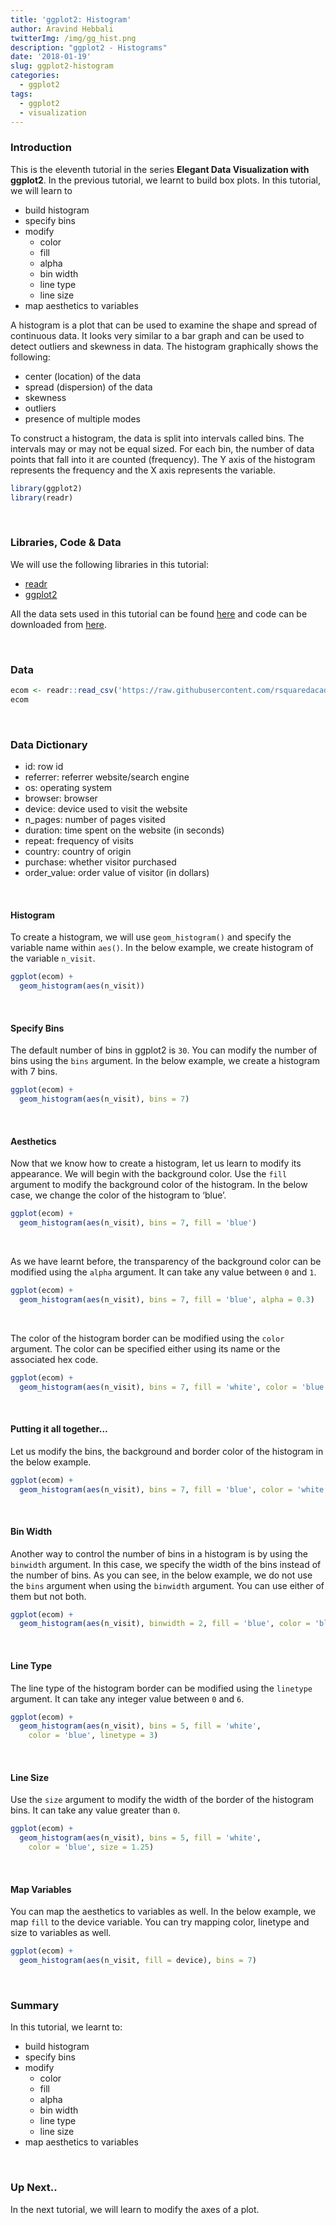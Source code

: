 ```yaml
---
title: 'ggplot2: Histogram'
author: Aravind Hebbali
twitterImg: /img/gg_hist.png
description: "ggplot2 - Histograms"
date: '2018-01-19'
slug: ggplot2-histogram
categories:
  - ggplot2
tags:
  - ggplot2
  - visualization
---
```


### Introduction

This is the eleventh tutorial in the series **Elegant Data Visualization with 
ggplot2**. In the previous tutorial, we learnt to build box plots. In this tutorial, 
we will learn to

- build histogram
- specify bins
- modify 
    - color
    - fill
    - alpha
    - bin width
    - line type
    - line size
- map aesthetics to variables

A histogram is a plot that can be used to examine the shape and spread of  continuous data. It looks very similar to a bar graph and can be used to detect outliers and skewness in data. The histogram graphically shows the following:

- center (location) of the data
- spread (dispersion) of the data
- skewness
- outliers
- presence of multiple modes

To construct a histogram, the data is split into intervals called bins. The intervals may or may not be equal sized. For each bin, the number of data points that fall into it are counted (frequency). The Y axis of the histogram represents the frequency and the X axis represents the variable. 

```r
library(ggplot2)
library(readr)
```

<br>

### Libraries, Code & Data

We will use the following libraries in this tutorial:

- [readr](http://readr.tidyverse.org/)
- [ggplot2](http://ggplot2.tidyverse.org/)

All the data sets used in this tutorial can be found [here](https://github.com/rsquaredacademy/datasets) 
and code can be downloaded from [here](https://gist.github.com/rsquaredacademy/674bc30cc1539d735bdc4e6210982d1d).

<br>

### Data 

```r
ecom <- readr::read_csv('https://raw.githubusercontent.com/rsquaredacademy/datasets/master/web.csv')
ecom
```

<br>

### Data Dictionary

- id: row id
- referrer: referrer website/search engine
- os: operating system
- browser: browser
- device: device used to visit the website
- n_pages: number of pages visited
- duration: time spent on the website (in seconds)
- repeat: frequency of visits
- country: country of origin
- purchase: whether visitor purchased
- order_value: order value of visitor (in dollars)

<br>

#### Histogram

To create a histogram, we will use `geom_histogram()` and specify the variable
name within `aes()`. In the below example, we create histogram of the variable 
`n_visit`.

```r
ggplot(ecom) +
  geom_histogram(aes(n_visit))
```

<br>

#### Specify Bins

The default number of bins in ggplot2 is `30`. You can modify the number of 
bins using the `bins` argument. In the below example, we create a histogram
with 7 bins.

```r
ggplot(ecom) +
  geom_histogram(aes(n_visit), bins = 7)
```

<br>

#### Aesthetics

Now that we know how to create a histogram, let us learn to modify its 
appearance. We will begin with the background color. Use the `fill` argument
to modify the background color of the histogram. In the below case, we change
the color of the histogram to 'blue'.

```r
ggplot(ecom) +
  geom_histogram(aes(n_visit), bins = 7, fill = 'blue')
```

<br>

As we have learnt before, the transparency of the background color can be 
modified using the `alpha` argument. It can take any value between `0` and `1`.

```r
ggplot(ecom) +
  geom_histogram(aes(n_visit), bins = 7, fill = 'blue', alpha = 0.3)
```

<br>

The color of the histogram border can be modified using the `color` argument. 
The color can be specified either using its name or the associated hex code.

```r
ggplot(ecom) +
  geom_histogram(aes(n_visit), bins = 7, fill = 'white', color = 'blue')
```
<br>

#### Putting it all together...

Let us modify the bins, the background and border color of the histogram in 
the below example.

```r
ggplot(ecom) +
  geom_histogram(aes(n_visit), bins = 7, fill = 'blue', color = 'white')
```

<br>

#### Bin Width

Another way to control the number of bins in a histogram is by using the 
`binwidth` argument. In this case, we specify the width of the bins instead
of the number of bins. As you can see, in the below example, we do not use 
the `bins` argument when using the `binwidth` argument. You can use either of
them but not both.

```r
ggplot(ecom) +
  geom_histogram(aes(n_visit), binwidth = 2, fill = 'blue', color = 'black')
```

<br>

#### Line Type

The line type of the histogram border can be modified using the `linetype` 
argument. It can take any integer value between `0` and `6`.

```r
ggplot(ecom) +
  geom_histogram(aes(n_visit), bins = 5, fill = 'white', 
    color = 'blue', linetype = 3)
```

<br>

#### Line Size

Use the `size` argument to modify the width of the border of the histogram bins. 
It can take any value greater than `0`.

```r
ggplot(ecom) +
  geom_histogram(aes(n_visit), bins = 5, fill = 'white', 
    color = 'blue', size = 1.25)
```

<br>

#### Map Variables

You can map the aesthetics to variables as well. In the below example, we map
`fill` to the device variable. You can try mapping color, linetype and size to 
variables as well.

```r
ggplot(ecom) +
  geom_histogram(aes(n_visit, fill = device), bins = 7)
```

<br>

### Summary

In this tutorial, we learnt to:

- build histogram
- specify bins
- modify 
    - color
    - fill
    - alpha
    - bin width
    - line type
    - line size
- map aesthetics to variables


<br>

### Up Next..

In the next tutorial, we will learn to modify the axes of a plot.

<br>